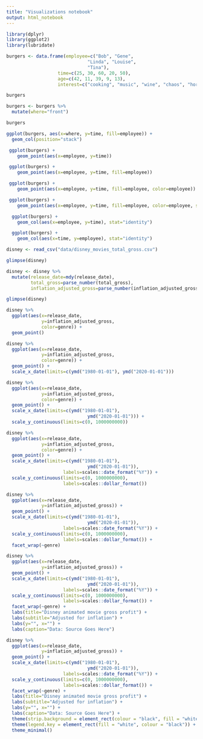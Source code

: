 ```yaml
---
title: "Visualizations notebook"
output: html_notebook
---
```



```r
library(dplyr)
library(ggplot2)
library(lubridate)

burgers <- data.frame(employee=c("Bob", "Gene",
                              "Linda", "Louise",
                              "Tina"),
                   time=c(25, 30, 60, 20, 50),
                   age=c(42, 11, 39, 9, 13),
                   interest=c("cooking", "music", "wine", "chaos", "horses"))

burgers

burgers <- burgers %>% 
  mutate(where="front")

burgers
```


```r
ggplot(burgers, aes(x=where, y=time, fill=employee)) + 
  geom_col(position="stack") 
```

```r
 ggplot(burgers) + 
    geom_point(aes(x=employee, y=time))
```

```r
 ggplot(burgers) + 
    geom_point(aes(x=employee, y=time, fill=employee)) 
```

```r
 ggplot(burgers) + 
    geom_point(aes(x=employee, y=time, fill=employee, color=employee)) 
```

```r
 ggplot(burgers) + 
    geom_point(aes(x=employee, y=time, fill=employee, color=employee, size=age)) 
```

```r
  ggplot(burgers) + 
    geom_col(aes(x=employee, y=time), stat="identity") 
```


```r
  ggplot(burgers) + 
    geom_col(aes(x=time, y=employee), stat="identity")
```


```r
disney <- read_csv("data/disney_movies_total_gross.csv")

glimpse(disney)
```


```r
disney <- disney %>% 
  mutate(release_date=mdy(release_date),
         total_gross=parse_number(total_gross),
         inflation_adjusted_gross=parse_number(inflation_adjusted_gross)) 

glimpse(disney)
```


```r
disney %>% 
  ggplot(aes(x=release_date, 
             y=inflation_adjusted_gross,
             color=genre)) +
  geom_point() 
```

```r
disney %>% 
  ggplot(aes(x=release_date, 
             y=inflation_adjusted_gross, 
             color=genre)) +
  geom_point() +
  scale_x_date(limits=c(ymd("1980-01-01"), ymd("2020-01-01")))
```

```r
disney %>% 
  ggplot(aes(x=release_date, 
             y=inflation_adjusted_gross, 
             color=genre)) +
  geom_point() +
  scale_x_date(limits=c(ymd("1980-01-01"), 
                              ymd("2020-01-01"))) +
  scale_y_continuous(limits=c(0, 1000000000)) 
```

```r
disney %>% 
  ggplot(aes(x=release_date, 
             y=inflation_adjusted_gross, 
             color=genre)) +
  geom_point() +
  scale_x_date(limits=c(ymd("1980-01-01"), 
                              ymd("2020-01-01")),
                     labels=scales::date_format("%Y")) +
  scale_y_continuous(limits=c(0, 1000000000),
                     labels=scales::dollar_format()) 
```

```r
disney %>% 
  ggplot(aes(x=release_date, 
             y=inflation_adjusted_gross)) +
  geom_point() +
  scale_x_date(limits=c(ymd("1980-01-01"), 
                              ymd("2020-01-01")),
                     labels=scales::date_format("%Y")) +
  scale_y_continuous(limits=c(0, 1000000000),
                     labels=scales::dollar_format()) +
  facet_wrap(~genre)
```

```r
disney %>% 
  ggplot(aes(x=release_date, 
             y=inflation_adjusted_gross)) +
  geom_point() +
  scale_x_date(limits=c(ymd("1980-01-01"), 
                              ymd("2020-01-01")),
                     labels=scales::date_format("%Y")) +
  scale_y_continuous(limits=c(0, 1000000000),
                     labels=scales::dollar_format()) +
  facet_wrap(~genre) +
  labs(title="Disney animated movie gross profit") +
  labs(subtitle="Adjusted for inflation") +
  labs(y="", x="") +
  labs(caption="Data: Source Goes Here")
```

```r
disney %>% 
  ggplot(aes(x=release_date, 
             y=inflation_adjusted_gross)) +
  geom_point() +
  scale_x_date(limits=c(ymd("1980-01-01"), 
                              ymd("2020-01-01")),
                     labels=scales::date_format("%Y")) +
  scale_y_continuous(limits=c(0, 1000000000),
                     labels=scales::dollar_format()) +
  facet_wrap(~genre) +
  labs(title="Disney animated movie gross profit") +
  labs(subtitle="Adjusted for inflation") +
  labs(y="", x="") +
  labs(caption="Data: Source Goes Here") +
  theme(strip.background = element_rect(colour = "black", fill = "white")) +
  theme(legend.key = element_rect(fill = "white", colour = "black")) +
  theme_minimal()
```